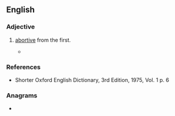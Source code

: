 ==English==

===Adjective===
{{en-adj}}

# {{lb|en|obsolete}} [[abortive]] from the first.
#* {{quote-book|en|title-The historie of the holy warre|page=272|author=[[w:Thomas Fuller|Thomas Fuller]]|year=1639|passage=Besides, most of these designes were abortive, or '''aborsive''' rather, like those untimely miscarriages not honoured with a soul or the shape and lineaments of an infant.}}

===References===
* Shorter Oxford English Dictionary, 3rd Edition, 1975, Vol. 1 p. 6

===Anagrams===
* {{anagrams|en|a=abeiorsv|overbias}}